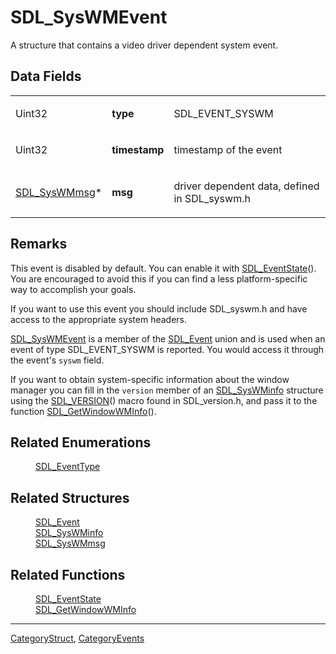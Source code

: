 
= SDL_SysWMEvent =
A structure that contains a video driver dependent system event.


== Data Fields ==
{|
|Uint32
|'''type'''
|SDL_EVENT_SYSWM
|-
|Uint32
|'''timestamp'''
|timestamp of the event
|-
|[[SDL_SysWMmsg]]*
|'''msg'''
|driver dependent data, defined in SDL_syswm.h
|}

== Remarks ==
This event is disabled by default.  You can enable it with [[SDL_EventState]]().  You are encouraged to avoid this if you can find a less platform-specific way to accomplish your goals.

If you want to use this event you should include SDL_syswm.h and have access to the appropriate system headers.

[[SDL_SysWMEvent]] is a member of the [[SDL_Event]] union and is used when an event of type SDL_EVENT_SYSWM is reported. You would access it through the event's <code>syswm</code> field. 

If you want to obtain system-specific information about the window manager you can fill in the <code>version</code> member of an [[SDL_SysWMinfo]] structure using the [[SDL_VERSION]]() macro found in SDL_version.h, and pass it to the function [[SDL_GetWindowWMInfo]]().

== Related Enumerations ==
:[[SDL_EventType]]

== Related Structures ==
:[[SDL_Event]]
:[[SDL_SysWMinfo]]
:[[SDL_SysWMmsg]]

== Related Functions ==
:[[SDL_EventState]]
:[[SDL_GetWindowWMInfo]]

----
[[CategoryStruct]], [[CategoryEvents]]
